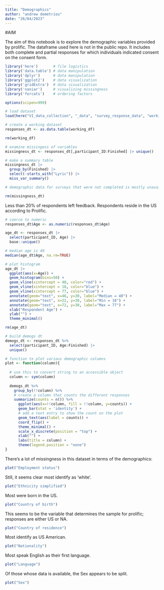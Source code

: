 ```yaml
---
title: "Demographics"
author: "andrew demetriou"
date: "26/04/2023"
---
```


#AIM

The aim of this notebook is to explore the demographic variables provided by prolific. 
The dataframe used here is not in the public repo. It includes both complete and partial responses for which individuals indicated consent on the consent form. 

```r
library('here')       # file logistics
library('data.table') # data manipulation
library('dplyr')      # data manipulation
library('ggplot2')    # data visualization
library('gridExtra')  # data visualization
library('naniar')     # visualizing missingness
library('forcats')    # ordering factors

options(scipen=999)
```

```r
# load dataset
load(here("VI_data_collection", "_data", "survey_response_data", "working_df.RDS"))

# create a working dataset
responses_dt <- as.data.table(working_df)

rm(working_df)
```

```r
# examine missingess of variables
missingness_dt <- responses_dt[,participant_ID:Finished] |> unique()

# make a summary table
missingness_dt |> 
  group_by(Finished) |>
  select(-starts_with("Lyric")) |>
  miss_var_summary()

# demographic data for surveys that were not completed is mostly unavailable

rm(missingness_dt)
```

Less than 20% of respondents left feedback. Respondents reside in the US according to Prolific. 


```r
# coerce to numeric
responses_dt$Age <- as.numeric(responses_dt$Age)

age_dt <- responses_dt |> 
  select(participant_ID, Age) |>
  base::unique()

# median age is 40
median(age_dt$Age, na.rm=TRUE)

# plot histogram
age_dt |>
  ggplot(aes(x=Age)) +
  geom_histogram(bins=50) +
  geom_vline(xintercept = 40, color="red") +
  geom_vline(xintercept = 18, color="blue") +
  geom_vline(xintercept = 77, color="blue") +
  annotate(geom="text", x=46, y=30, label="Median = 40") +
  annotate(geom="text", x=22, y=30, label="Min = 18") +
  annotate(geom="text", x=72, y=30, label="Max = 77") +
  xlab("Respondent Age") +
  ylab("") +
  theme_minimal()

rm(age_dt)
```
```r
# build demogs dt
demogs_dt <- responses_dt %>%
  select(participant_ID, Age:Finished) |>
  unique()
```

```r
# function to plot various demographic columns
plot <- function(column){
  
  # use this to convert string to an accessible object
  column <- sym(column)
  
  demogs_dt %>%
    group_by(!!column) %>%
    # create a column that counts the different responses
    summarize(counts = n()) %>%
      ggplot(aes(x=!!column, fill = !!column, y=counts)) +
      geom_bar(stat = 'identity') +
      # add a text entry to show the count on the plot
      geom_text(aes(label = counts)) + 
      coord_flip() +
      theme_minimal() +
      scale_x_discrete(position = "top") +
      xlab("") +
      labs(title = column) +
      theme(legend.position = "none")
}
```

There's a lot of missingness in this dataset in terms of the demographics:


```r
plot("Employment status")
```

Still, it seems clear most identify as 'white'. 

```r
plot("Ethnicity simplified")
```

Most were born in the US. 

```r
plot("Country of birth")
```

This seems to be the variable that determines the sample for prolific; responses are either US or NA. 

```r
plot("Country of residence")
```

Most identify as US American. 

```r
plot("Nationality")
```

Most speak English as their first language. 

```r
plot("Language")
```

Of those whose data is available, the Sex appears to be split. 

```r
plot("Sex")
```

